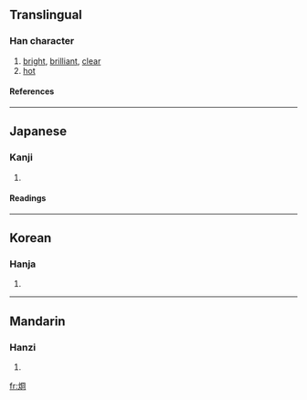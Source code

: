 {{see|炯}}

==Translingual==
===Han character===
{{Han char|rn=86|rad=火|as=07|sn=11|four=|canj=火月金口 (FBCR)}}
# [[bright]], [[brilliant]], [[clear]]
# [[hot]]
====References====
{{Han ref|kx=0671.130|dkj=19040|dj=1080.100|hdz=32204.140|uh=70F1|ud=28913}}

----
==Japanese==
===Kanji===
{{ja-kanji|grade=|rs=火07}}
# {{defn|Japanese}} 
====Readings====
{{ja-readings|on=[[けい]] (kei), [[きょう]] (kyō)|kun=[[あきらか]] (akiraka)}}

----
==Korean==
===Hanja===
{{ko-hanja|hangeul=경|eumhun=|rv=gyeong|mr=kyŏng|y=kyeng}}
# {{defn|Korean}}

----
==Mandarin==
===Hanzi===
{{cmn-hanzi|pin=[[jiǒng]] ([[jiong3]])|wg=chiung<sup>3</sup>}}
# {{defn|Mandarin}}

[[fr:烱]]